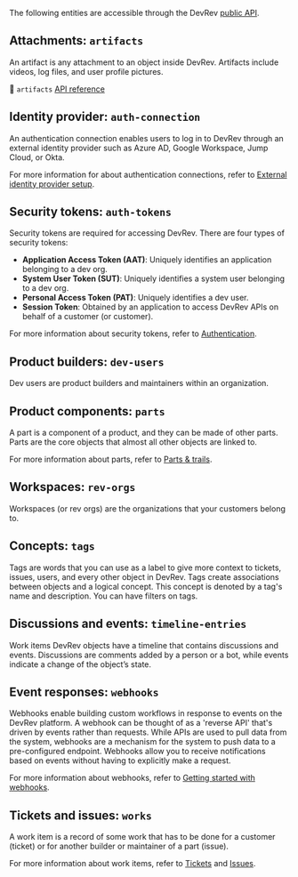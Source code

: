 The following entities are accessible through the DevRev [public API](/about/getting-started).

## Attachments: `artifacts`

An artifact is any attachment to an object inside DevRev. Artifacts include videos, log files, and user profile pictures.

📄 `artifacts` [API reference](/api-reference/artifacts)

## Identity provider: `auth-connection`

An authentication connection enables users to log in to DevRev through an external identity provider such as Azure AD, Google Workspace, Jump Cloud, or Okta.

For more information for about authentication connections, refer to [External identity provider setup](https://docs.devrev.ai/product/sso-saml).

## Security tokens: `auth-tokens`

Security tokens are required for accessing DevRev. There are four types of security tokens:

- **Application Access Token (AAT)**: Uniquely identifies an application belonging to a dev org.
- **System User Token (SUT)**: Uniquely identifies a system user belonging to a dev org.
- **Personal Access Token (PAT)**: Uniquely identifies a dev user.
- **Session Token**: Obtained by an application to access DevRev APIs on behalf of a customer (or customer).

For more information about security tokens, refer to [Authentication](/about/authentication).

## Product builders: `dev-users`

Dev users are product builders and maintainers within an organization.

## Product components: `parts`

A part is a component of a product, and they can be made of other parts. Parts are the core objects that almost all other objects are linked to.

For more information about parts, refer to [Parts & trails](https://docs.devrev.ai/product/parts).

## Workspaces: `rev-orgs`

Workspaces (or rev orgs) are the organizations that your customers belong to.

## Concepts: `tags`

Tags are words that you can use as a label to give more context to tickets, issues, users, and every other object in DevRev. Tags create associations between objects and a logical concept. This concept is denoted by a tag's name and description. You can have filters on tags.

## Discussions and events: `timeline-entries`

Work items DevRev objects have a timeline that contains discussions and events. Discussions are comments added by a person or a bot, while events indicate a change of the object’s state.

## Event responses: `webhooks`

Webhooks enable building custom workflows in response to events on the DevRev platform. A webhook can be thought of as a 'reverse API' that's driven by events rather than requests. While APIs are used to pull data from the system, webhooks are a mechanism for the system to push data to a pre-configured endpoint. Webhooks allow you to receive notifications based on events without having to explicitly make a request.

For more information about webhooks, refer to [Getting started with webhooks](/guides/getting-started-with-webhooks).

## Tickets and issues: `works`

A work item is a record of some work that has to be done for a customer (ticket) or for another builder or maintainer of a part (issue).

For more information about work items, refer to [Tickets](https://docs.devrev.ai/product/tickets) and [Issues](https://docs.devrev.ai/product/issues).
